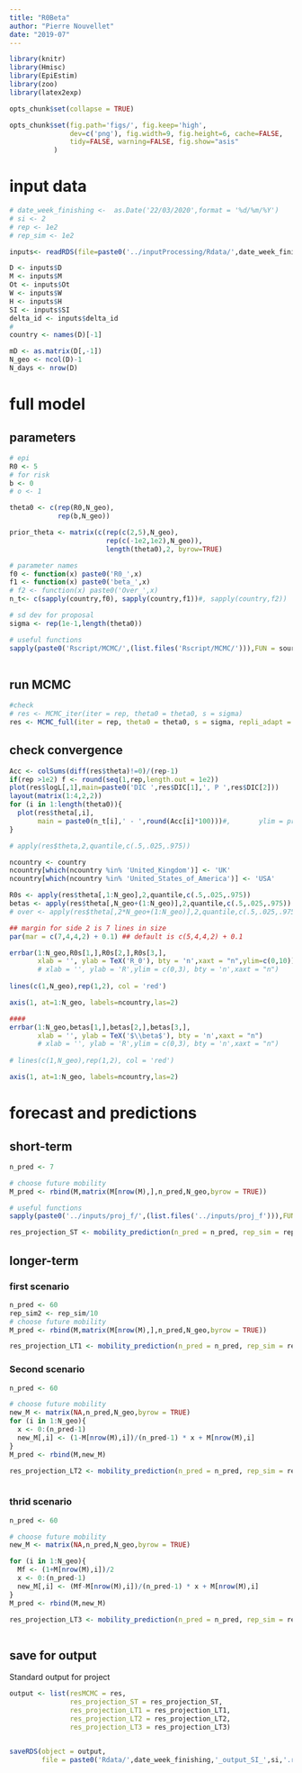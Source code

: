 ```yaml
---
title: "R0Beta"
author: "Pierre Nouvellet"
date: "2019-07"
---
```


```r
library(knitr)
library(Hmisc)
library(EpiEstim)
library(zoo)
library(latex2exp)

opts_chunk$set(collapse = TRUE)

opts_chunk$set(fig.path='figs/', fig.keep='high', 
               dev=c('png'), fig.width=9, fig.height=6, cache=FALSE,
               tidy=FALSE, warning=FALSE, fig.show="asis"
 	       )

```

# input data


```r


# date_week_finishing <-  as.Date('22/03/2020',format = '%d/%m/%Y')
# si <- 2
# rep <- 1e2
# rep_sim <- 1e2

inputs<- readRDS(file=paste0('../inputProcessing/Rdata/',date_week_finishing,'_inputsG_SI_',si,'.rds'))

D <- inputs$D
M <- inputs$M
Ot <- inputs$Ot
W <- inputs$W
H <- inputs$H
SI <- inputs$SI
delta_id <- inputs$delta_id
#
country <- names(D)[-1]

mD <- as.matrix(D[,-1])
N_geo <- ncol(D)-1
N_days <- nrow(D)

```


# full model

## parameters 

```r
# epi
R0 <- 5
# for risk
b <- 0
# o <- 1

theta0 <- c(rep(R0,N_geo),
            rep(b,N_geo))

prior_theta <- matrix(c(rep(c(2,5),N_geo),
                        rep(c(-1e2,1e2),N_geo)),
                        length(theta0),2, byrow=TRUE)

# parameter names
f0 <- function(x) paste0('R0_',x)
f1 <- function(x) paste0('beta_',x)
# f2 <- function(x) paste0('Over_',x)
n_t<- c(sapply(country,f0), sapply(country,f1))#, sapply(country,f2))

# sd dev for proposal
sigma <- rep(1e-1,length(theta0))

# useful functions
sapply(paste0('Rscript/MCMC/',(list.files('Rscript/MCMC/'))),FUN = source)
 
```

## run MCMC

```r
#check
# res <- MCMC_iter(iter = rep, theta0 = theta0, s = sigma)
res <- MCMC_full(iter = rep, theta0 = theta0, s = sigma, repli_adapt = 10, within_iter = rep/10)


```


## check convergence


```r

Acc <- colSums(diff(res$theta)!=0)/(rep-1)
if(rep >1e2) f <- round(seq(1,rep,length.out = 1e2))
plot(res$logL[,1],main=paste0('DIC ',res$DIC[1],', P ',res$DIC[2]))
layout(matrix(1:4,2,2))
for (i in 1:length(theta0)){
  plot(res$theta[,i],
       main = paste0(n_t[i],' - ',round(Acc[i]*100)))#,       ylim = prior_theta[i,])
}

# apply(res$theta,2,quantile,c(.5,.025,.975))

```



```r
ncountry <- country
ncountry[which(ncountry %in% 'United_Kingdom')] <- 'UK'
ncountry[which(ncountry %in% 'United_States_of_America')] <- 'USA'

R0s <- apply(res$theta[,1:N_geo],2,quantile,c(.5,.025,.975))
betas <- apply(res$theta[,N_geo+(1:N_geo)],2,quantile,c(.5,.025,.975))
# over <- apply(res$theta[,2*N_geo+(1:N_geo)],2,quantile,c(.5,.025,.975))

## margin for side 2 is 7 lines in size
par(mar = c(7,4,4,2) + 0.1) ## default is c(5,4,4,2) + 0.1

errbar(1:N_geo,R0s[1,],R0s[2,],R0s[3,],
       xlab = '', ylab = TeX('R_0'), bty = 'n',xaxt = "n",ylim=c(0,10))
       # xlab = '', ylab = 'R',ylim = c(0,3), bty = 'n',xaxt = "n")
      
lines(c(1,N_geo),rep(1,2), col = 'red')

axis(1, at=1:N_geo, labels=ncountry,las=2)

####
errbar(1:N_geo,betas[1,],betas[2,],betas[3,],
       xlab = '', ylab = TeX('$\\beta$'), bty = 'n',xaxt = "n")
       # xlab = '', ylab = 'R',ylim = c(0,3), bty = 'n',xaxt = "n")
      
# lines(c(1,N_geo),rep(1,2), col = 'red')

axis(1, at=1:N_geo, labels=ncountry,las=2)

```


# forecast and predictions

## short-term

```r
n_pred <- 7

# choose future mobility
M_pred <- rbind(M,matrix(M[nrow(M),],n_pred,N_geo,byrow = TRUE))

# useful functions
sapply(paste0('../inputs/proj_f/',(list.files('../inputs/proj_f'))),FUN = source)

res_projection_ST <- mobility_prediction(n_pred = n_pred, rep_sim = rep_sim)

```


## longer-term

### first scenario

```r
n_pred <- 60
rep_sim2 <- rep_sim/10
# choose future mobility
M_pred <- rbind(M,matrix(M[nrow(M),],n_pred,N_geo,byrow = TRUE))

res_projection_LT1 <- mobility_prediction(n_pred = n_pred, rep_sim = rep_sim2)


```


### Second scenario
 
```r
n_pred <- 60

# choose future mobility
new_M <- matrix(NA,n_pred,N_geo,byrow = TRUE)
for (i in 1:N_geo){
  x <- 0:(n_pred-1)
  new_M[,i] <- (1-M[nrow(M),i])/(n_pred-1) * x + M[nrow(M),i]
}
M_pred <- rbind(M,new_M)

res_projection_LT2 <- mobility_prediction(n_pred = n_pred, rep_sim = rep_sim2)



```

### thrid scenario
 
```r
n_pred <- 60

# choose future mobility
new_M <- matrix(NA,n_pred,N_geo,byrow = TRUE)

for (i in 1:N_geo){
  Mf <- (1+M[nrow(M),i])/2
  x <- 0:(n_pred-1)
  new_M[,i] <- (Mf-M[nrow(M),i])/(n_pred-1) * x + M[nrow(M),i]
}
M_pred <- rbind(M,new_M)

res_projection_LT3 <- mobility_prediction(n_pred = n_pred, rep_sim = rep_sim2)



```

## save for output



Standard output for project


```r

output <- list(resMCMC = res,
               res_projection_ST = res_projection_ST,
               res_projection_LT1 = res_projection_LT1,
               res_projection_LT2 = res_projection_LT2,
               res_projection_LT3 = res_projection_LT3)


saveRDS(object = output,
        file = paste0('Rdata/',date_week_finishing,'_output_SI_',si,'.rds' ))
```
